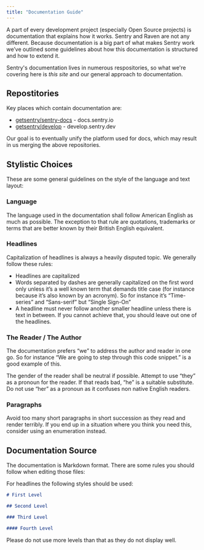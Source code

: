 ```yaml
---
title: "Documentation Guide"
---
```



A part of every development project (especially Open Source projects) is documentation that explains how it works. Sentry and Raven are not any different. Because documentation is a big part of what makes Sentry work we’ve outlined some guidelines about how this documentation is structured and how to extend it.

Sentry's documentation lives in numerous respositories, so what we're covering here is _this site_ and our general approach to documentation.

## Repostitories

Key places which contain documentation are:

- [getsentry/sentry-docs](https://github.com/getsentry/sentry-docs) - docs.sentry.io
- [getsentry/develop](https://github.com/getsentry/develop) - develop.sentry.dev

Our goal is to eventually unify the platform used for docs, which may result in us merging the above repositories.

## Stylistic Choices

These are some general guidelines on the style of the language and text layout:

### Language

The language used in the documentation shall follow American English as much as possible. The exception to that rule are quotations, trademarks or terms that are better known by their British English equivalent.

### Headlines

Capitalization of headlines is always a heavily disputed topic. We generally follow these rules:

- Headlines are capitalized
- Words separated by dashes are generally capitalized on the first word only unless it’s a well known term that demands title case (for instance because it’s also known by an acronym). So for instance it’s “Time-series” and “Sans-serif” but “Single Sign-On”
- A headline must never follow another smaller headline unless there is text in between. If you cannot achieve that, you should leave out one of the headlines.

### The Reader / The Author

The documentation prefers “we” to address the author and reader in one go. So for instance “We are going to step through this code snippet.” is a good example of this.

The gender of the reader shall be neutral if possible. Attempt to use “they” as a pronoun for the reader. If that reads bad, “he” is a suitable substitute. Do not use “her” as a pronoun as it confuses non native English readers.

### Paragraphs

Avoid too many short paragraphs in short succession as they read and render terribly. If you end up in a situation where you think you need this, consider using an enumeration instead.

## Documentation Source

The documentation is Markdown format. There are some rules you should follow when editing those files:

For headlines the following styles should be used:

```markdown
# First Level

## Second Level

### Third Level

#### Fourth Level
```

Please do not use more levels than that as they do not display well.
